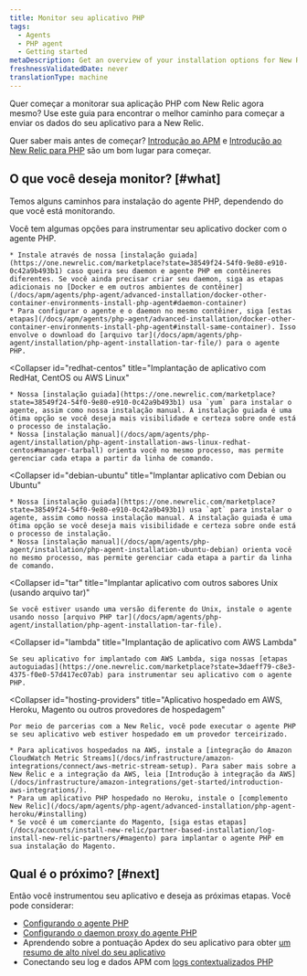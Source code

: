 ```yaml
---
title: Monitor seu aplicativo PHP
tags:
  - Agents
  - PHP agent
  - Getting started
metaDescription: Get an overview of your installation options for New Relic's PHP agent.
freshnessValidatedDate: never
translationType: machine
---
```


Quer começar a monitorar sua aplicação PHP com New Relic agora mesmo? Use este guia para encontrar o melhor caminho para começar a enviar os dados do seu aplicativo para a New Relic.

Quer saber mais antes de começar? [Introdução ao APM](/docs/apm/new-relic-apm/getting-started/introduction-apm) e [Introdução ao New Relic para PHP](/docs/apm/agents/php-agent/getting-started/introduction-new-relic-php) são um bom lugar para começar.

## O que você deseja monitor? [#what]

Temos alguns caminhos para instalação do agente PHP, dependendo do que você está monitorando.

<CollapserGroup>
  <Collapser
    id="docker"
    title="Aplicativo implantado em um contêiner docker"
  >
    Você tem algumas opções para instrumentar seu aplicativo docker com o agente PHP.

    * Instale através de nossa [instalação guiada](https://one.newrelic.com/marketplace?state=38549f24-54f0-9e80-e910-0c42a9b493b1) caso queira seu daemon e agente PHP em contêineres diferentes. Se você ainda precisar criar seu daemon, siga as etapas adicionais no [Docker e em outros ambientes de contêiner](/docs/apm/agents/php-agent/advanced-installation/docker-other-container-environments-install-php-agent#daemon-container)
    * Para configurar o agente e o daemon no mesmo contêiner, siga [estas etapas](/docs/apm/agents/php-agent/advanced-installation/docker-other-container-environments-install-php-agent#install-same-container). Isso envolve o download do [arquivo tar](/docs/apm/agents/php-agent/installation/php-agent-installation-tar-file/) para o agente PHP.
  </Collapser>

  <Collapser
    id="redhat-centos"
    title="Implantação de aplicativo com RedHat, CentOS ou AWS Linux"
  >
    * Nossa [instalação guiada](https://one.newrelic.com/marketplace?state=38549f24-54f0-9e80-e910-0c42a9b493b1) usa `yum` para instalar o agente, assim como nossa instalação manual. A instalação guiada é uma ótima opção se você deseja mais visibilidade e certeza sobre onde está o processo de instalação.
    * Nossa [instalação manual](/docs/apm/agents/php-agent/installation/php-agent-installation-aws-linux-redhat-centos#manager-tarball) orienta você no mesmo processo, mas permite gerenciar cada etapa a partir da linha de comando.
  </Collapser>

  <Collapser
    id="debian-ubuntu"
    title="Implantar aplicativo com Debian ou Ubuntu"
  >
    * Nossa [instalação guiada](https://one.newrelic.com/marketplace?state=38549f24-54f0-9e80-e910-0c42a9b493b1) usa `apt` para instalar o agente, assim como nossa instalação manual. A instalação guiada é uma ótima opção se você deseja mais visibilidade e certeza sobre onde está o processo de instalação.
    * Nossa [instalação manual](/docs/apm/agents/php-agent/installation/php-agent-installation-ubuntu-debian) orienta você no mesmo processo, mas permite gerenciar cada etapa a partir da linha de comando.
  </Collapser>

  <Collapser
    id="tar"
    title="Implantar aplicativo com outros sabores Unix (usando arquivo tar)"
  >
    Se você estiver usando uma versão diferente do Unix, instale o agente usando nosso [arquivo PHP tar](/docs/apm/agents/php-agent/installation/php-agent-installation-tar-file).
  </Collapser>

  <Collapser
    id="lambda"
    title="Implantação de aplicativo com AWS Lambda"
  >
    Se seu aplicativo for implantado com AWS Lambda, siga nossas [etapas autoguiadas](https://one.newrelic.com/marketplace?state=3daeff79-c8e3-4375-f0e0-57d417ec07ab) para instrumentar seu aplicativo com o agente PHP.
  </Collapser>

  <Collapser
    id="hosting-providers"
    title="Aplicativo hospedado em AWS, Heroku, Magento ou outros provedores de hospedagem"
  >
    Por meio de parcerias com a New Relic, você pode executar o agente PHP se seu aplicativo web estiver hospedado em um provedor terceirizado.

    * Para aplicativos hospedados na AWS, instale a [integração do Amazon CloudWatch Metric Streams](/docs/infrastructure/amazon-integrations/connect/aws-metric-stream-setup). Para saber mais sobre a New Relic e a integração da AWS, leia [Introdução à integração da AWS](/docs/infrastructure/amazon-integrations/get-started/introduction-aws-integrations/).
    * Para um aplicativo PHP hospedado no Heroku, instale o [complemento New Relic](/docs/apm/agents/php-agent/advanced-installation/php-agent-heroku/#installing)
    * Se você é um comerciante do Magento, [siga estas etapas](/docs/accounts/install-new-relic/partner-based-installation/log-install-new-relic-partners/#magento) para implantar o agente PHP em sua instalação do Magento.
  </Collapser>
</CollapserGroup>

## Qual é o próximo? [#next]

Então você instrumentou seu aplicativo e deseja as próximas etapas. Você pode considerar:

* [Configurando o agente PHP](/docs/apm/agents/php-agent/configuration/php-agent-configuration/)
* [Configurando o daemon proxy do agente PHP](/docs/apm/agents/php-agent/configuration/proxy-daemon-newreliccfg-settings/)
* Aprendendo sobre a pontuação Apdex do seu aplicativo para obter [um resumo de alto nível do seu aplicativo](/docs/apm/apm-ui-pages/monitoring/apm-summary-page-view-transaction-apdex-usage-data/)
* Conectando seu log e dados APM com [logs contextualizados PHP](/docs/logs/logs-context/configure-logs-context-php/)
